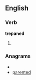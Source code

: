 ==English==

===Verb===
'''trepaned'''

# {{past of|[[trepan]]}}

===Anagrams===
* {{alphagram|adeenprt}}
* [[parented#English|parented]]